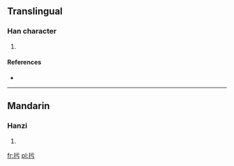 ==Translingual==

===Han character===
{{Han char|rn=64|rad=手|as=03|sn=6|four=|canj=手一一尸 (QMMS)}}

# {{defn|Han|sort=手03}}

====References====
* {{Han ref|kx=0418.010|dkj=11800|dj=0764.170|hdz=31829.020|uh=625D|ud=25181}}

----

==Mandarin==

===Hanzi===
{{cmn-hanzi|pin=[[kū]] ([[ku1]])|wg=k'u<sup>1</sup>}}

# {{defn|Mandarin|sort=手03}}

[[fr:扝]]
[[pl:扝]]